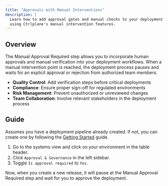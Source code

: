 ```yaml
---
title: "Approvals with Manual Interventions"
description: |
  Learn how to add approval gates and manual checks to your deployment process
  using Ctrlplane's manual intervention features.
---
```


## Overview

The Manual Approval Required step allows you to incorporate human approvals
and manual verification into your deployment workflows. When a manual
intervention point is reached, the deployment process pauses and waits for an
explicit approval or rejection from authorized team members.

- **Quality Control**: Add verification steps before critical deployments
- **Compliance**: Ensure proper sign-off for regulated environments
- **Risk Management**: Prevent unauthorized or unreviewed changes
- **Team Collaboration**: Involve relevant stakeholders in the deployment process

## Guide

Assumes you have a deployment pipeline already created. If not, you can create
one by following the [Getting Started](/getting-started/first-deployment) guide.

1. Go to the systems view and click on your environment in the table header.
2. Click `Approval & Governance` in the left sidebar.
3. Toggle `Is approval required` to `Yes`.

Now, when you create a new release, it will pause at the Manual Approval
Required step and wait for you to approve the deployment.
